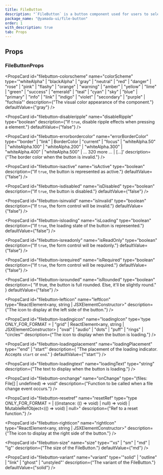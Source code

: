 ```yaml
---
title: FileButton
description: "`FileButton` is a button component used for users to select files."
package_name: "@yamada-ui/file-button"
order: 1
with_description: true
tab: Props
---
```


## Props

### FileButtonProps

<PropsCard id="filebutton-_accept" name="_accept" type="CSSUIObject" />

<PropsCard id="filebutton-_active" name="_active" type="CSSUIObject" />

<PropsCard id="filebutton-_after" name="_after" type="CSSUIObject" />

<PropsCard id="filebutton-_anylink" name="_anyLink" type="CSSUIObject" />

<PropsCard id="filebutton-_autofill" name="_autofill" type="CSSUIObject" />

<PropsCard id="filebutton-_backdrop" name="_backdrop" type="CSSUIObject" />

<PropsCard id="filebutton-_before" name="_before" type="CSSUIObject" />

<PropsCard id="filebutton-_between" name="_between" type="CSSUIObject" />

<PropsCard id="filebutton-_blank" name="_blank" type="CSSUIObject" />

<PropsCard id="filebutton-_checked" name="_checked" type="CSSUIObject" />

<PropsCard id="filebutton-_cue" name="_cue" type="CSSUIObject" />

<PropsCard id="filebutton-_cueregion" name="_cueRegion" type="CSSUIObject" />

<PropsCard id="filebutton-_dark" name="_dark" type="CSSUIObject" />

<PropsCard id="filebutton-_default" name="_default" type="CSSUIObject" />

<PropsCard id="filebutton-_disabled" name="_disabled" type="CSSUIObject" />

<PropsCard id="filebutton-_empty" name="_empty" type="CSSUIObject" />

<PropsCard id="filebutton-_enabled" name="_enabled" type="CSSUIObject" />

<PropsCard id="filebutton-_end" name="_end" type="CSSUIObject" />

<PropsCard id="filebutton-_even" name="_even" type="CSSUIObject" />

<PropsCard id="filebutton-_expanded" name="_expanded" type="CSSUIObject" />

<PropsCard
  id="filebutton-_fileselector"
  name="_fileSelector"
  type="CSSUIObject"
/>

<PropsCard id="filebutton-_filled" name="_filled" type="CSSUIObject" />

<PropsCard id="filebutton-_first" name="_first" type="CSSUIObject" />

<PropsCard
  id="filebutton-_firstletter"
  name="_firstLetter"
  type="CSSUIObject"
/>

<PropsCard id="filebutton-_firstline" name="_firstLine" type="CSSUIObject" />

<PropsCard id="filebutton-_focus" name="_focus" type="CSSUIObject" />

<PropsCard
  id="filebutton-_focusvisible"
  name="_focusVisible"
  type="CSSUIObject"
/>

<PropsCard
  id="filebutton-_focuswithin"
  name="_focusWithin"
  type="CSSUIObject"
/>

<PropsCard id="filebutton-_fullscreen" name="_fullScreen" type="CSSUIObject" />

<PropsCard id="filebutton-_grabbed" name="_grabbed" type="CSSUIObject" />

<PropsCard
  id="filebutton-_groupaccept"
  name="_groupAccept"
  type="CSSUIObject"
/>

<PropsCard
  id="filebutton-_groupactive"
  name="_groupActive"
  type="CSSUIObject"
/>

<PropsCard id="filebutton-_groupblank" name="_groupBlank" type="CSSUIObject" />

<PropsCard
  id="filebutton-_groupchecked"
  name="_groupChecked"
  type="CSSUIObject"
/>

<PropsCard
  id="filebutton-_groupdisabled"
  name="_groupDisabled"
  type="CSSUIObject"
/>

<PropsCard
  id="filebutton-_groupenabled"
  name="_groupEnabled"
  type="CSSUIObject"
/>

<PropsCard
  id="filebutton-_groupexpanded"
  name="_groupExpanded"
  type="CSSUIObject"
/>

<PropsCard id="filebutton-_groupfocus" name="_groupFocus" type="CSSUIObject" />

<PropsCard
  id="filebutton-_groupfocusvisible"
  name="_groupFocusVisible"
  type="CSSUIObject"
/>

<PropsCard
  id="filebutton-_groupfocuswithin"
  name="_groupFocusWithin"
  type="CSSUIObject"
/>

<PropsCard
  id="filebutton-_groupgrabbed"
  name="_groupGrabbed"
  type="CSSUIObject"
/>

<PropsCard
  id="filebutton-_grouphorizontal"
  name="_groupHorizontal"
  type="CSSUIObject"
/>

<PropsCard id="filebutton-_grouphover" name="_groupHover" type="CSSUIObject" />

<PropsCard id="filebutton-_groupidle" name="_groupIdle" type="CSSUIObject" />

<PropsCard
  id="filebutton-_groupinvalid"
  name="_groupInvalid"
  type="CSSUIObject"
/>

<PropsCard
  id="filebutton-_grouploaded"
  name="_groupLoaded"
  type="CSSUIObject"
/>

<PropsCard
  id="filebutton-_grouploading"
  name="_groupLoading"
  type="CSSUIObject"
/>

<PropsCard
  id="filebutton-_groupoptional"
  name="_groupOptional"
  type="CSSUIObject"
/>

<PropsCard
  id="filebutton-_groupplaceholdershown"
  name="_groupPlaceholderShown"
  type="CSSUIObject"
/>

<PropsCard
  id="filebutton-_grouppressed"
  name="_groupPressed"
  type="CSSUIObject"
/>

<PropsCard
  id="filebutton-_groupreadonly"
  name="_groupReadOnly"
  type="CSSUIObject"
/>

<PropsCard
  id="filebutton-_groupreadwrite"
  name="_groupReadWrite"
  type="CSSUIObject"
/>

<PropsCard
  id="filebutton-_groupreject"
  name="_groupReject"
  type="CSSUIObject"
/>

<PropsCard
  id="filebutton-_grouprequired"
  name="_groupRequired"
  type="CSSUIObject"
/>

<PropsCard
  id="filebutton-_groupselected"
  name="_groupSelected"
  type="CSSUIObject"
/>

<PropsCard
  id="filebutton-_groupuserinvalid"
  name="_groupUserInvalid"
  type="CSSUIObject"
/>

<PropsCard id="filebutton-_groupvalid" name="_groupValid" type="CSSUIObject" />

<PropsCard
  id="filebutton-_groupvertical"
  name="_groupVertical"
  type="CSSUIObject"
/>

<PropsCard id="filebutton-_hidden" name="_hidden" type="CSSUIObject" />

<PropsCard id="filebutton-_holiday" name="_holiday" type="CSSUIObject" />

<PropsCard id="filebutton-_horizontal" name="_horizontal" type="CSSUIObject" />

<PropsCard id="filebutton-_hover" name="_hover" type="CSSUIObject" />

<PropsCard id="filebutton-_idle" name="_idle" type="CSSUIObject" />

<PropsCard
  id="filebutton-_indeterminate"
  name="_indeterminate"
  type="CSSUIObject"
/>

<PropsCard id="filebutton-_inrange" name="_inRange" type="CSSUIObject" />

<PropsCard id="filebutton-_invalid" name="_invalid" type="CSSUIObject" />

<PropsCard id="filebutton-_last" name="_last" type="CSSUIObject" />

<PropsCard id="filebutton-_light" name="_light" type="CSSUIObject" />

<PropsCard id="filebutton-_link" name="_link" type="CSSUIObject" />

<PropsCard id="filebutton-_loaded" name="_loaded" type="CSSUIObject" />

<PropsCard id="filebutton-_loading" name="_loading" type="CSSUIObject" />

<PropsCard id="filebutton-_marker" name="_marker" type="CSSUIObject" />

<PropsCard id="filebutton-_mediadark" name="_mediaDark" type="CSSUIObject" />

<PropsCard id="filebutton-_medialight" name="_mediaLight" type="CSSUIObject" />

<PropsCard
  id="filebutton-_mediareducemotion"
  name="_mediaReduceMotion"
  type="CSSUIObject"
/>

<PropsCard id="filebutton-_modal" name="_modal" type="CSSUIObject" />

<PropsCard
  id="filebutton-_nativeactive"
  name="_nativeActive"
  type="CSSUIObject"
/>

<PropsCard
  id="filebutton-_nativechecked"
  name="_nativeChecked"
  type="CSSUIObject"
/>

<PropsCard
  id="filebutton-_nativedisabled"
  name="_nativeDisabled"
  type="CSSUIObject"
/>

<PropsCard
  id="filebutton-_nativefocus"
  name="_nativeFocus"
  type="CSSUIObject"
/>

<PropsCard
  id="filebutton-_nativefocusvisible"
  name="_nativeFocusVisible"
  type="CSSUIObject"
/>

<PropsCard
  id="filebutton-_nativefocuswithin"
  name="_nativeFocusWithin"
  type="CSSUIObject"
/>

<PropsCard
  id="filebutton-_nativehidden"
  name="_nativeHidden"
  type="CSSUIObject"
/>

<PropsCard
  id="filebutton-_nativehover"
  name="_nativeHover"
  type="CSSUIObject"
/>

<PropsCard
  id="filebutton-_nativereadonly"
  name="_nativeReadOnly"
  type="CSSUIObject"
/>

<PropsCard
  id="filebutton-_nativetarget"
  name="_nativeTarget"
  type="CSSUIObject"
/>

<PropsCard
  id="filebutton-_nativevalid"
  name="_nativeValid"
  type="CSSUIObject"
/>

<PropsCard id="filebutton-_notfirst" name="_notFirst" type="CSSUIObject" />

<PropsCard id="filebutton-_notlast" name="_notLast" type="CSSUIObject" />

<PropsCard id="filebutton-_nottarget" name="_notTarget" type="CSSUIObject" />

<PropsCard id="filebutton-_odd" name="_odd" type="CSSUIObject" />

<PropsCard id="filebutton-_only" name="_only" type="CSSUIObject" />

<PropsCard id="filebutton-_optional" name="_optional" type="CSSUIObject" />

<PropsCard id="filebutton-_outrange" name="_outRange" type="CSSUIObject" />

<PropsCard id="filebutton-_outside" name="_outside" type="CSSUIObject" />

<PropsCard id="filebutton-_paused" name="_paused" type="CSSUIObject" />

<PropsCard id="filebutton-_peeraccept" name="_peerAccept" type="CSSUIObject" />

<PropsCard id="filebutton-_peeractive" name="_peerActive" type="CSSUIObject" />

<PropsCard id="filebutton-_peerblank" name="_peerBlank" type="CSSUIObject" />

<PropsCard
  id="filebutton-_peerchecked"
  name="_peerChecked"
  type="CSSUIObject"
/>

<PropsCard
  id="filebutton-_peerdisabled"
  name="_peerDisabled"
  type="CSSUIObject"
/>

<PropsCard
  id="filebutton-_peerenabled"
  name="_peerEnabled"
  type="CSSUIObject"
/>

<PropsCard
  id="filebutton-_peerexpanded"
  name="_peerExpanded"
  type="CSSUIObject"
/>

<PropsCard id="filebutton-_peerfocus" name="_peerFocus" type="CSSUIObject" />

<PropsCard
  id="filebutton-_peerfocusvisible"
  name="_peerFocusVisible"
  type="CSSUIObject"
/>

<PropsCard
  id="filebutton-_peerfocuswithin"
  name="_peerFocusWithin"
  type="CSSUIObject"
/>

<PropsCard
  id="filebutton-_peergrabbed"
  name="_peerGrabbed"
  type="CSSUIObject"
/>

<PropsCard
  id="filebutton-_peerhorizontal"
  name="_peerHorizontal"
  type="CSSUIObject"
/>

<PropsCard id="filebutton-_peerhover" name="_peerHover" type="CSSUIObject" />

<PropsCard id="filebutton-_peeridle" name="_peerIdle" type="CSSUIObject" />

<PropsCard
  id="filebutton-_peerinvalid"
  name="_peerInvalid"
  type="CSSUIObject"
/>

<PropsCard id="filebutton-_peerloaded" name="_peerLoaded" type="CSSUIObject" />

<PropsCard
  id="filebutton-_peerloading"
  name="_peerLoading"
  type="CSSUIObject"
/>

<PropsCard
  id="filebutton-_peeroptional"
  name="_peerOptional"
  type="CSSUIObject"
/>

<PropsCard
  id="filebutton-_peerplaceholdershown"
  name="_peerPlaceholderShown"
  type="CSSUIObject"
/>

<PropsCard
  id="filebutton-_peerpressed"
  name="_peerPressed"
  type="CSSUIObject"
/>

<PropsCard
  id="filebutton-_peerreadonly"
  name="_peerReadOnly"
  type="CSSUIObject"
/>

<PropsCard
  id="filebutton-_peerreadwrite"
  name="_peerReadWrite"
  type="CSSUIObject"
/>

<PropsCard id="filebutton-_peerreject" name="_peerReject" type="CSSUIObject" />

<PropsCard
  id="filebutton-_peerrequired"
  name="_peerRequired"
  type="CSSUIObject"
/>

<PropsCard
  id="filebutton-_peerselected"
  name="_peerSelected"
  type="CSSUIObject"
/>

<PropsCard
  id="filebutton-_peeruserinvalid"
  name="_peerUserInvalid"
  type="CSSUIObject"
/>

<PropsCard id="filebutton-_peervalid" name="_peerValid" type="CSSUIObject" />

<PropsCard
  id="filebutton-_peervertical"
  name="_peerVertical"
  type="CSSUIObject"
/>

<PropsCard id="filebutton-_picture" name="_picture" type="CSSUIObject" />

<PropsCard
  id="filebutton-_placeholder"
  name="_placeholder"
  type="CSSUIObject"
/>

<PropsCard
  id="filebutton-_placeholdershown"
  name="_placeholderShown"
  type="CSSUIObject"
/>

<PropsCard id="filebutton-_playing" name="_playing" type="CSSUIObject" />

<PropsCard id="filebutton-_pressed" name="_pressed" type="CSSUIObject" />

<PropsCard id="filebutton-_print" name="_print" type="CSSUIObject" />

<PropsCard id="filebutton-_readonly" name="_readOnly" type="CSSUIObject" />

<PropsCard id="filebutton-_readwrite" name="_readWrite" type="CSSUIObject" />

<PropsCard id="filebutton-_reject" name="_reject" type="CSSUIObject" />

<PropsCard id="filebutton-_required" name="_required" type="CSSUIObject" />

<PropsCard id="filebutton-_ripple" name="_ripple" type="CSSUIObject" />

<PropsCard id="filebutton-_scrollbar" name="_scrollbar" type="CSSUIObject" />

<PropsCard
  id="filebutton-_scrollbarbutton"
  name="_scrollbarButton"
  type="CSSUIObject"
/>

<PropsCard
  id="filebutton-_scrollbarcorner"
  name="_scrollbarCorner"
  type="CSSUIObject"
/>

<PropsCard
  id="filebutton-_scrollbarthumb"
  name="_scrollbarThumb"
  type="CSSUIObject"
/>

<PropsCard
  id="filebutton-_scrollbartrack"
  name="_scrollbarTrack"
  type="CSSUIObject"
/>

<PropsCard
  id="filebutton-_scrollbartrackpiece"
  name="_scrollbarTrackPiece"
  type="CSSUIObject"
/>

<PropsCard id="filebutton-_selected" name="_selected" type="CSSUIObject" />

<PropsCard id="filebutton-_selection" name="_selection" type="CSSUIObject" />

<PropsCard id="filebutton-_start" name="_start" type="CSSUIObject" />

<PropsCard id="filebutton-_target" name="_target" type="CSSUIObject" />

<PropsCard id="filebutton-_today" name="_today" type="CSSUIObject" />

<PropsCard
  id="filebutton-_userinvalid"
  name="_userInvalid"
  type="CSSUIObject"
/>

<PropsCard id="filebutton-_valid" name="_valid" type="CSSUIObject" />

<PropsCard id="filebutton-_vertical" name="_vertical" type="CSSUIObject" />

<PropsCard id="filebutton-_visited" name="_visited" type="CSSUIObject" />

<PropsCard id="filebutton-_weekend" name="_weekend" type="CSSUIObject" />

<PropsCard
  id="filebutton-colorscheme"
  name="colorScheme"
  type='"whiteAlpha" | "blackAlpha" | "gray" | "neutral" | "red" | "danger" | "rose" | "pink" | "flashy" | "orange" | "warning" | "amber" | "yellow" | "lime" | "green" | "success" | "emerald" | "teal" | "cyan" | "sky" | "blue" | "primary" | "info" | "link" | "indigo" | "violet" | "secondary" | "purple" | "fuchsia"'
  description={"The visual color appearance of the component."}
  defaultValue={"gray"}
/>

<PropsCard
  id="filebutton-disableripple"
  name="disableRipple"
  type="boolean"
  description={"If `true`, disable ripple effects when pressing a element."}
  defaultValue={"false"}
/>

<PropsCard
  id="filebutton-errorbordercolor"
  name="errorBorderColor"
  type='"border" | "link" | BorderColor | "current" | "focus" | "whiteAlpha.50" | "whiteAlpha.100" | "whiteAlpha.200" | "whiteAlpha.300" | "whiteAlpha.400" | "whiteAlpha.500" | ... 320 more ... | [...]'
  description={"The border color when the button is invalid."}
/>

<PropsCard
  id="filebutton-isactive"
  name="isActive"
  type="boolean"
  description={"If `true`, the button is represented as active."}
  defaultValue={"false"}
/>

<PropsCard
  id="filebutton-isdisabled"
  name="isDisabled"
  type="boolean"
  description={"If `true`, the button is disabled."}
  defaultValue={"false"}
/>

<PropsCard
  id="filebutton-isinvalid"
  name="isInvalid"
  type="boolean"
  description={"If `true`, the form control will be invalid."}
  defaultValue={"false"}
/>

<PropsCard
  id="filebutton-isloading"
  name="isLoading"
  type="boolean"
  description={"If `true`, the loading state of the button is represented."}
  defaultValue={"false"}
/>

<PropsCard
  id="filebutton-isreadonly"
  name="isReadOnly"
  type="boolean"
  description={"If `true`, the form control will be readonly."}
  defaultValue={"false"}
/>

<PropsCard
  id="filebutton-isrequired"
  name="isRequired"
  type="boolean"
  description={"If `true`, the form control will be required."}
  defaultValue={"false"}
/>

<PropsCard
  id="filebutton-isrounded"
  name="isRounded"
  type="boolean"
  description={
    "If true, the button is full rounded. Else, it'll be slightly round."
  }
  defaultValue={"false"}
/>

<PropsCard
  id="filebutton-lefticon"
  name="leftIcon"
  type="ReactElement<any, string | JSXElementConstructor<any>>"
  description={"The icon to display at the left side of the button."}
/>

<PropsCard
  id="filebutton-loadingicon"
  name="loadingIcon"
  type='type ONLY_FOR_FORMAT =
  | "grid"
  | ReactElement<any, string | JSXElementConstructor<any>>
  | "oval"
  | "audio"
  | "dots"
  | "puff"
  | "rings"
  | "circles"'
  description={"The icon to display when the button is loading."}
/>

<PropsCard
  id="filebutton-loadingplacement"
  name="loadingPlacement"
  type='"end" | "start"'
  description={
    "The placement of the loading indicator. Accepts `start` or `end`."
  }
  defaultValue={"'start'"}
/>

<PropsCard
  id="filebutton-loadingtext"
  name="loadingText"
  type="string"
  description={"The text to display when the button is loading."}
/>

<PropsCard
  id="filebutton-onchange"
  name="onChange"
  type="(files: File[] | undefined) => void"
  description={"Function to be called when a file change event occurs."}
/>

<PropsCard
  id="filebutton-resetref"
  name="resetRef"
  type="type ONLY_FOR_FORMAT =
  | ((instance: (() => void) | null) => void)
  | MutableRefObject<(() => void) | null>"
  description={"Ref to a reset function."}
/>

<PropsCard
  id="filebutton-righticon"
  name="rightIcon"
  type="ReactElement<any, string | JSXElementConstructor<any>>"
  description={"The icon to display at the right side of the button."}
/>

<PropsCard
  id="filebutton-size"
  name="size"
  type='"xs" | "sm" | "md" | "lg"'
  description={"The size of the FileButton."}
  defaultValue={"md"}
/>

<PropsCard
  id="filebutton-variant"
  name="variant"
  type='"solid" | "outline" | "link" | "ghost" | "unstyled"'
  description={"The variant of the FileButton."}
  defaultValue={"solid"}
/>
